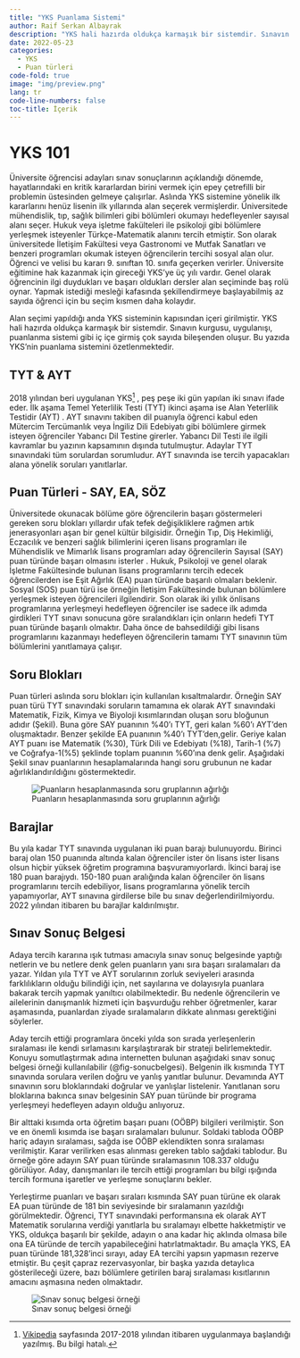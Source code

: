 ```yaml
---
title: "YKS Puanlama Sistemi"
author: Raif Serkan Albayrak
description: "YKS hali hazırda oldukça karmaşık bir sistemdir. Sınavın kurgusu, uygulanışı, puanlanma sistemi gibi iç içe girmiş çok sayıda bileşenden oluşur. Bu yazıda YKS'nin puanlama sistemini özetlenmektedir."
date: 2022-05-23
categories:
  - YKS
  - Puan türleri
code-fold: true
image: "img/preview.png"
lang: tr
code-line-numbers: false
toc-title: İçerik
---
```


# YKS 101

Üniversite öğrencisi adayları sınav sonuçlarının açıklandığı dönemde, hayatlarındaki en kritik kararlardan birini vermek için epey çetrefilli bir problemin üstesinden gelmeye çalışırlar. Aslında YKS sistemine yönelik ilk kararlarını henüz lisenin ilk yıllarında alan seçerek vermişlerdir. Üniversitede mühendislik, tıp, sağlık bilimleri gibi bölümleri okumayı hedefleyenler sayısal alanı seçer. Hukuk veya işletme fakülteleri ile psikoloji gibi bölümlere yerleşmek isteyenler Türkçe-Matematik alanını tercih etmiştir. Son olarak üniversitede İletişim Fakültesi veya Gastronomi ve Mutfak Sanatları ve benzeri programları okumak isteyen öğrencilerin tercihi sosyal alan olur. Öğrenci ve velisi bu kararı 9. sınıftan 10. sınıfa geçerken verirler. Üniversite eğitimine hak kazanmak için gireceği YKS'ye üç yılı vardır. Genel olarak öğrencinin ilgi duydukları ve başarı oldukları dersler alan seçiminde baş rolü oynar. Yapmak istediği mesleği kafasında şekillendirmeye başlayabilmiş az sayıda öğrenci için bu seçim kısmen daha kolaydır.

Alan seçimi yapıldığı anda YKS sisteminin kapısından içeri girilmiştir. YKS hali hazırda oldukça karmaşık bir sistemdir. Sınavın kurgusu, uygulanışı, puanlanma sistemi gibi iç içe girmiş çok sayıda bileşenden oluşur. Bu yazıda YKS'nin puanlama sistemini özetlenmektedir.

## TYT & AYT

2018 yılından beri uygulanan YKS[^1] , peş peşe iki gün yapılan iki sınavı ifade eder. İlk aşama Temel Yeterlilik Testi (TYT) ikinci aşama ise Alan Yeterlilik Testidir (AYT) . AYT sınavını takiben dil puanıyla öğrenci kabul eden Mütercim Tercümanlık veya İngiliz Dili Edebiyatı gibi bölümlere girmek isteyen öğrenciler Yabancı Dil Testine girerler. Yabancı Dil Testi ile ilgili kavramlar bu yazının kapsamının dışında tutulmuştur. Adaylar TYT sınavındaki tüm sorulardan sorumludur. AYT sınavında ise tercih yapacakları alana yönelik soruları yanıtlarlar.

[^1]: [Vikipedia](https://tr.wikipedia.org/wiki/Yükseköğretim_Kurumları_Sınavı) sayfasında 2017-2018 yılından itibaren uygulanmaya başlandığı yazılmış. Bu bilgi hatalı.

## Puan Türleri - SAY, EA, SÖZ

Üniversitede okunacak bölüme göre öğrencilerin başarı göstermeleri gereken soru blokları yıllardır ufak tefek değişikliklere rağmen artık jenerasyonları aşan bir genel kültür bilgisidir. Örneğin Tıp, Diş Hekimliği, Eczacılık ve benzeri sağlık bilimlerini içeren lisans programları ile Mühendislik ve Mimarlık lisans programları aday öğrencilerin Sayısal (SAY) puan türünde başarı olmasını isterler . Hukuk, Psikoloji ve genel olarak İşletme Fakültesinde bulunan lisans programlarını tercih edecek öğrencilerden ise Eşit Ağırlık (EA) puan türünde başarılı olmaları beklenir. Sosyal (SOS) puan türü ise örneğin İletişim Fakültesinde bulunan bölümlere yerleşmek isteyen öğrencileri ilgilendirir. Son olarak iki yıllık önlisans programlarına yerleşmeyi hedefleyen öğrenciler ise sadece ilk adımda girdikleri TYT sınavı sonucuna göre sıralandıkları için onların hedefi TYT puan türünde başarılı olmaktır. Daha önce de bahsedildiği gibi lisans programlarını kazanmayı hedefleyen öğrencilerin tamamı TYT sınavının tüm bölümlerini yanıtlamaya çalışır.

## Soru Blokları

Puan türleri aslında soru blokları için kullanılan kısaltmalardır. Örneğin SAY puan türü TYT sınavındaki soruların tamamına ek olarak AYT sınavındaki Matematik, Fizik, Kimya ve Biyoloji kısımlarından oluşan soru bloğunun adıdır (Şekil). Buna göre SAY puanının %40'ı TYT, geri kalan %60'ı AYT'den oluşmaktadır. Benzer şekilde EA puanının %40'ı TYT'den,gelir. Geriye kalan AYT puanı ise Matematik (%30), Türk Dili ve Edebiyatı (%18), Tarih-1 (%7) ve Coğrafya-1(%5) şeklinde toplam puanının %60'ına denk gelir. Aşağıdaki Şekil sınav puanlarının hesaplamalarında hangi soru grubunun ne kadar ağırlıklandırıldığını göstermektedir.

![Puanların hesaplanmasında soru gruplarının ağırlığı](img/preview.png){#fig-puanlama}

## Barajlar

Bu yıla kadar TYT sınavında uygulanan iki puan barajı bulunuyordu. Birinci baraj olan 150 puanında altında kalan öğrenciler ister ön lisans ister lisans olsun hiçbir yüksek öğretim programına başvuramıyorlardı. İkinci baraj ise 180 puan barajıydı. 150-180 puan aralığında kalan öğrenciler ön lisans programlarını tercih edebiliyor, lisans programlarına yönelik tercih yapamıyorlar, AYT sınavına girdilerse bile bu sınav değerlendirilmiyordu. 2022 yılından itibaren bu barajlar kaldırılmıştır.

## Sınav Sonuç Belgesi

Adaya tercih kararına ışık tutması amacıyla sınav sonuç belgesinde yaptığı netlerin ve bu netlere denk gelen puanların yanı sıra başarı sıralamaları da yazar. Yıldan yıla TYT ve AYT sorularının zorluk seviyeleri arasında farklılıkların olduğu bilindiği için, net sayılarına ve dolayısıyla puanlara bakarak tercih yapmak yanıltıcı olabilmektedir. Bu nedenle öğrencilerin ve ailelerinin danışmanlık hizmeti için başvurduğu rehber öğretmenler, karar aşamasında, puanlardan ziyade sıralamaların dikkate alınması gerektiğini söylerler.

Aday tercih ettiği programlara önceki yılda son sırada yerleşenlerin sıralaması ile kendi sırlamasını karşılaştırarak bir strateji belirlemektedir. Konuyu somutlaştırmak adına internetten bulunan aşağıdaki sınav sonuç belgesi örneği kullanılabilir (@fig-sonucbelgesi). Belgenin ilk kısmında TYT sınavında sorulara verilen doğru ve yanlış yanıtlar bulunur. Devamında AYT sınavının soru bloklarındaki doğrular ve yanlışlar listelenir. Yanıtlanan soru bloklarına bakınca sınav belgesinin SAY puan türünde bir programa yerleşmeyi hedefleyen adayın olduğu anlıyoruz.

Bir alttaki kısımda orta öğretim başarı puanı (OÖBP) bilgileri verilmiştir. Son ve en önemli kısımda ise başarı sıralamaları bulunur. Soldaki tabloda OÖBP hariç adayın sıralaması, sağda ise OÖBP eklendikten sonra sıralaması verilmiştir. Karar verilirken esas alınması gereken tablo sağdaki tablodur. Bu örneğe göre adayın SAY puan türünde sıralamasının 108.337 olduğu görülüyor. Aday, danışmanları ile tercih ettiği programları bu bilgi ışığında tercih formuna işaretler ve yerleşme sonuçlarını bekler.

Yerleştirme puanları ve başarı sıraları kısmında SAY puan türüne ek olarak EA puan türünde de 181 bin seviyesinde bir sıralamanın yazıldığı görülmektedir. Öğrenci, TYT sınavındaki performansına ek olarak AYT Matematik sorularına verdiği yanıtlarla bu sıralamayı elbette hakketmiştir ve YKS, oldukça başarılı bir şekilde, adayın o ana kadar hiç aklında olmasa bile ona EA türünde de tercih yapabileceğini hatırlatmaktadır. Bu amaçla YKS, EA puan türünde 181,328'inci sırayı, aday EA tercihi yapsın yapmasın rezerve etmiştir. Bu çeşit çapraz rezervasyonlar, bir başka yazıda detaylıca gösterileceği üzere, bazı bölümlere getirilen baraj sıralaması kısıtlarının amacını aşmasına neden olmaktadır.

![Sınav sonuç belgesi örneği](img/d2.jpeg){#fig-sonucbelgesi}

